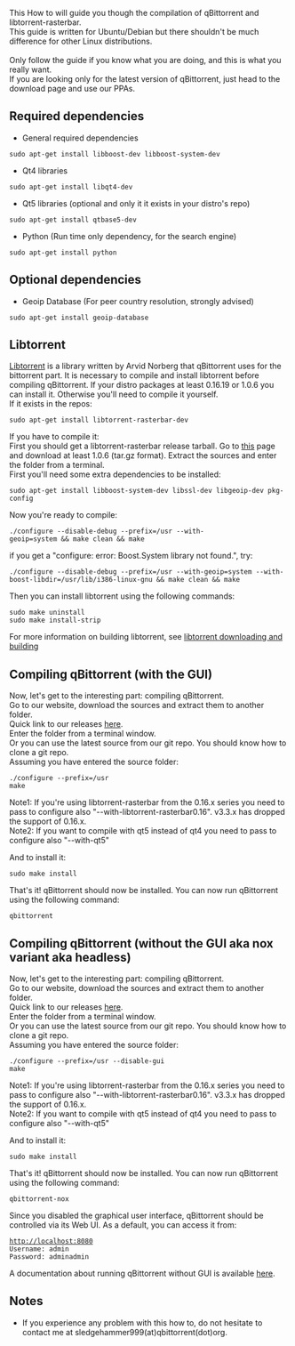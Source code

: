 This How to will guide you though the compilation of qBittorrent and libtorrent-rasterbar.<br />This guide is written for Ubuntu/Debian but there shouldn't be much difference for other Linux distributions.<br /><br />Only follow the guide if you know what you are doing, and this is what you really want.<br />If you are looking only for the latest version of qBittorrent, just head to the download page and use our PPAs.

== Required dependencies ==
* General required dependencies
 sudo apt-get install libboost-dev libboost-system-dev

* Qt4 libraries
 sudo apt-get install libqt4-dev

* Qt5 libraries (optional and only it it exists in your distro's repo)
 sudo apt-get install qtbase5-dev

* Python (Run time only dependency, for the search engine)
 sudo apt-get install python

== Optional dependencies ==

* Geoip Database (For peer country resolution, strongly advised)
 sudo apt-get install geoip-database

== Libtorrent ==
[http://wwww.libtorrent.net Libtorrent] is a library written by Arvid Norberg that qBittorrent uses for the bittorrent part. It is necessary to compile and install libtorrent before compiling qBittorrent.
If your distro packages at least 0.16.19 or 1.0.6 you can install it. Otherwise you'll need to compile it yourself.
<br />If it exists in the repos:
 sudo apt-get install libtorrent-rasterbar-dev

If you have to compile it:
<br />First you should get a libtorrent-rasterbar release tarball. Go to [https://github.com/arvidn/libtorrent/releases this] page and download at least 1.0.6 (tar.gz format). Extract the sources and enter the folder from a terminal.
<br />First you'll need some extra dependencies to be installed:
 sudo apt-get install libboost-system-dev libssl-dev libgeoip-dev pkg-config

Now you're ready to compile:
 ./configure --disable-debug --prefix=/usr --with-geoip=system && make clean && make

if you get a "configure: error: Boost.System library not found.", try:
 ./configure --disable-debug --prefix=/usr --with-geoip=system --with-boost-libdir=/usr/lib/i386-linux-gnu && make clean && make

Then you can install libtorrent using the following commands:
 sudo make uninstall
 sudo make install-strip

For more information on building libtorrent, see [http://www.rasterbar.com/products/libtorrent/building.html libtorrent downloading and building]

== Compiling qBittorrent (with the GUI) ==
Now, let's get to the interesting part: compiling qBittorrent.
<br />Go to our website, download the sources and extract them to another folder.
<br />Quick link to our releases [http://sourceforge.net/projects/qbittorrent/files/qbittorrent/ here].
<br />Enter the folder from a terminal window.
<br />Or you can use the latest source from our git repo. You should know how to clone a git repo.
<br />Assuming you have entered the source folder:
 ./configure --prefix=/usr
 make

Note1: If you're using libtorrent-rasterbar from the 0.16.x series you need to pass to configure also "--with-libtorrent-rasterbar0.16". v3.3.x has dropped the support of 0.16.x.
<br />Note2: If you want to compile with qt5 instead of qt4 you need to pass to configure also "--with-qt5"

And to install it:
 sudo make install

That's it! qBittorrent should now be installed. You can now run qBittorrent using the following command:
 qbittorrent

== Compiling qBittorrent (without the GUI aka nox variant aka headless) ==
Now, let's get to the interesting part: compiling qBittorrent.
<br />Go to our website, download the sources and extract them to another folder.
<br />Quick link to our releases [http://sourceforge.net/projects/qbittorrent/files/qbittorrent/ here].
<br />Enter the folder from a terminal window.
<br />Or you can use the latest source from our git repo. You should know how to clone a git repo.
<br />Assuming you have entered the source folder:
 ./configure --prefix=/usr --disable-gui
 make

Note1: If you're using libtorrent-rasterbar from the 0.16.x series you need to pass to configure also "--with-libtorrent-rasterbar0.16". v3.3.x has dropped the support of 0.16.x.
<br />Note2: If you want to compile with qt5 instead of qt4 you need to pass to configure also "--with-qt5"

And to install it:
 sudo make install

That's it! qBittorrent should now be installed. You can now run qBittorrent using the following command:
 qbittorrent-nox

Since you disabled the graphical user interface, qBittorrent should be controlled via its Web UI. As a default, you can access it from:
 http://localhost:8080
 Username: admin
 Password: adminadmin

A documentation about running qBittorrent without GUI is available [[Running-qBittorrent-without-X-server|here]].

== Notes ==
* If you experience any problem with this how to, do not hesitate to contact me at sledgehammer999(at)qbittorrent(dot)org.